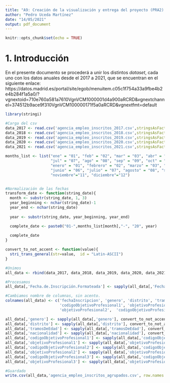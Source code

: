 ---
title: "A9: Creación de la visualización y entrega del proyecto (PRA2). Procesamiento de los datos."
author: "Pedro Uceda Martínez"
date: "14/05/2021"
output: pdf_document
---

```{r setup, include=FALSE}
knitr::opts_chunk$set(echo = TRUE)

```
# 1. Introducción

En el presente documento se procederá a unir los distintos _dataset_, cada uno con los datos anuales desde el 2017 a 2021, que se encuentran en el siguiente enlace: https://datos.madrid.es/portal/site/egob/menuitem.c05c1f754a33a9fbe4b2e4b284f1a5a0/?vgnextoid=710e760a581a7610VgnVCM1000001d4a900aRCRD&vgnextchannel=374512b9ace9f310VgnVCM100000171f5a0aRCRD&vgnextfmt=default



```{r echo=TRUE, message=FALSE, warning=FALSE}
library(stringi)

#Carga del csv
data_2017 <- read.csv('agencia_empleo_inscritos_2017.csv',stringsAsFactors = FALSE, sep = ';')
data_2018 <- read.csv('agencia_empleo_inscritos_2018.csv',stringsAsFactors = FALSE, sep = ';')
data_2019 <- read.csv('agencia_empleo_inscritos_2019.csv',stringsAsFactors = FALSE, sep = ';')
data_2020 <- read.csv('agencia_empleo_inscritos_2020.csv',stringsAsFactors = FALSE, sep = ';')
data_2021 <- read.csv('agencia_empleo_inscritos_2021.csv',stringsAsFactors = FALSE, sep = ';')

months_list <- list("ene" = "01", "feb" = "02", "mar" = "03", "abr" = "04", "may" = "05", "jun" = "06",
                    "jul" = "07", "ago" = "08", "sep" = "09", "oct" = "10", "nov"="11", "dic"="12",
                    "enero" = "01", "febrero" = "02", "marzo" = "03", "abril" = "04", "mayo" = "05",
                    "junio" = "06", "julio" = "07", "agosto" = "08", "septiembre" = "09", "octubre" = "10",
                    "noviembre"="11", "diciembre"="12")


#Normalización de las fechas
transform_date <- function(string_date){
  month <- substr(string_date, 1, 3)
  year_beginning <- nchar(string_date)-1
  year_end <- nchar(string_date)
  
  year <- substr(string_date, year_beginning, year_end)

  complete_date <- paste0("01-",months_list[month],"-", "20", year)
  
  complete_date
}

convert_to_not_accent <- function(value){
  stri_trans_general(str=value,  id = "Latin-ASCII")
}

#Unimos
all_data <- rbind(data_2017, data_2018, data_2019, data_2020, data_2021)

#Procesamos
all_data[,'Fecha.de.Inscripción.Formateada'] <- sapply(all_data[,'Fecha.de.Inscripción'], transform_date)

#Cambiamos nombre de columnas, sin acento.
colnames(all_data) <- c('fechaInscripcion', 'genero', 'distrito', 'tramosDeEdad', 'nacionalidad',
                        'codigoObjetivoProfesional1', 'objetivoProfesional1', 'codigoObjetivoProfesional2',
                        'objetivoProfesional2',  'codigoObjetivoProfesional3', 'objetivoProfesional3',    'fechaInscripcionFormateada')

all_data[,'genero'] <- sapply(all_data[,'genero'], convert_to_not_accent)
all_data[,'distrito'] <- sapply(all_data[,'distrito'], convert_to_not_accent)
all_data[,'tramosDeEdad'] <- sapply(all_data[,'tramosDeEdad'], convert_to_not_accent)
all_data[,'nacionalidad'] <- sapply(all_data[,'nacionalidad'], convert_to_not_accent)
all_data[,'codigoObjetivoProfesional1'] <- sapply(all_data[,'codigoObjetivoProfesional1'], convert_to_not_accent)
all_data[,'objetivoProfesional1'] <- sapply(all_data[,'objetivoProfesional1'], convert_to_not_accent)
all_data[,'codigoObjetivoProfesional2'] <- sapply(all_data[,'codigoObjetivoProfesional2'], convert_to_not_accent)
all_data[,'objetivoProfesional2'] <- sapply(all_data[,'objetivoProfesional2'], convert_to_not_accent)
all_data[,'codigoObjetivoProfesional3'] <- sapply(all_data[,'codigoObjetivoProfesional3'], convert_to_not_accent)
all_data[,'objetivoProfesional3'] <- sapply(all_data[,'objetivoProfesional3'], convert_to_not_accent)

#Guardado
write.csv(all_data,'agencia_empleo_inscritos_agrupados.csv', row.names = FALSE)


```